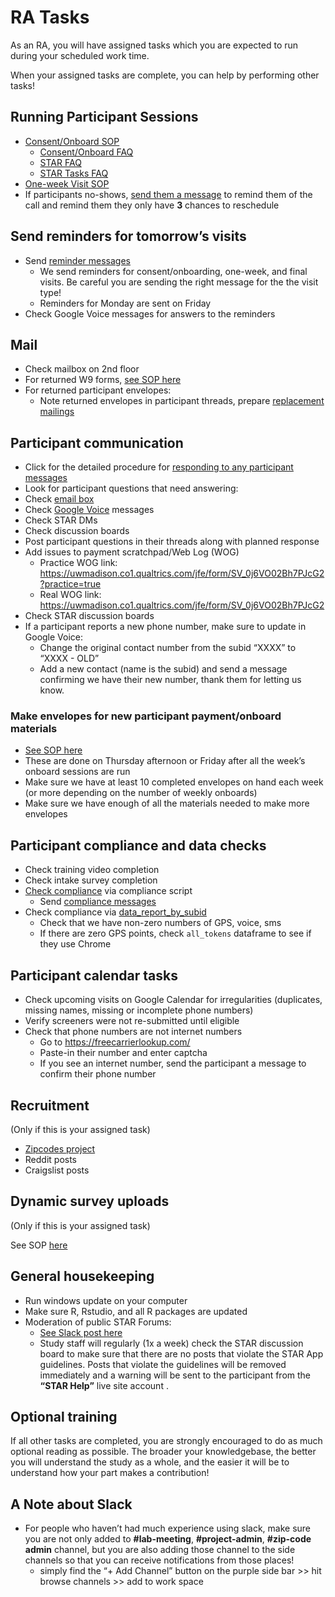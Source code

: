 # RA Tasks {#sec-ra_tasks}

As an RA, you will have assigned tasks which you are expected to run during your scheduled work time. 

When your assigned tasks are complete, you can help by performing other tasks!

## Running Participant Sessions
* [Consent/Onboard SOP](consent_onboarding_script.qmd){target="_blank"}
  * [Consent/Onboard FAQ](faq_consent_onboarding.qmd){target="_blank"}
  * [STAR FAQ](faq_arc_star_website.qmd){target="_blank"}
  * [STAR Tasks FAQ](faq_tasks.qmd){target="_blank"}
* [One-week Visit SOP](one_week_check_in.qmd){target="_blank"}
* If participants no-shows, [send them a message](no_show_texts.qmd){target="_blank"} to remind them of the call and remind them they only have **3** chances to reschedule 


## Send reminders for tomorrow's visits
* Send [reminder messages](reminder_messages.qmd){target="_blank"} 
  * We send reminders for consent/onboarding, one-week, and final visits. Be careful you are sending the right message for the the visit type!
  * Reminders for Monday are sent on Friday
* Check Google Voice messages for answers to the reminders


## Mail
* Check mailbox on 2nd floor 
* For returned W9 forms, [see SOP here](payment_w9_entry.qmd){target="_blank"}
* For returned participant envelopes: 
  * Note returned envelopes in participant threads, prepare [replacement mailings](focus_blue_mailer_setup.qmd#sec-lost-card){target="_blank"}


## Participant communication
* Click for the detailed procedure for [responding to any participant messages](check_participant_messages.qmd){target="_blank"}
* Look for participant questions that need answering:
 * Check [email box](study_email.qmd){target="_blank"}
 * Check [Google Voice](google_voice.qmd){target="_blank"} messages
 * Check STAR DMs
 * Check discussion boards
* Post participant questions in their threads along with planned response
* Add issues to payment scratchpad/Web Log (WOG)
  * Practice WOG link: <https://uwmadison.co1.qualtrics.com/jfe/form/SV_0j6VO02Bh7PJcG2?practice=true>{target="_blank"} 
  * Real WOG link: <https://uwmadison.co1.qualtrics.com/jfe/form/SV_0j6VO02Bh7PJcG2>{target="_blank"}
 * Check STAR discussion boards
* If a participant reports a new phone number, make sure to update in Google Voice:
  * Change the original contact number from the subid "XXXX" to "XXXX - OLD" 
  * Add a new contact (name is the subid) and send a message confirming we have their new number, thank them for letting us know.

### Make envelopes for new participant payment/onboard materials
* [See SOP here](focus_blue_mailer_setup.qmd){target="_blank"}
* These are done on Thursday afternoon or Friday after all the week's onboard sessions are run
* Make sure we have at least 10 completed envelopes on hand each week (or more depending on the number of weekly onboards)
* Make sure we have enough of all the materials needed to make more envelopes


## Participant compliance and data checks
* Check training video completion
* Check intake survey completion
* [Check compliance](compliance_check.qmd){target="_blank"} via compliance script
  * Send [compliance messages](compliance_messages.qmd){target="_blank"}
* Check compliance via [data_report_by_subid](check_data_by_subid.qmd){target="_blank"}
  * Check that we have non-zero numbers of GPS, voice, sms
  * If there are zero GPS points, check `all_tokens` dataframe to see if they use Chrome


## Participant calendar tasks
* Check upcoming visits on Google Calendar for irregularities (duplicates, missing names, missing or incomplete phone numbers)
* Verify screeners were not re-submitted until eligible
* Check that phone numbers are not internet numbers
  + Go to [https://freecarrierlookup.com/](https://freecarrierlookup.com/){target="_blank"}
  + Paste-in their number and enter captcha  
  + If you see an internet number, send the participant a message to confirm their phone number  
  
## Recruitment
(Only if this is your assigned task)

* [Zipcodes project](https://uw-arc.slack.com/archives/C03U025043G/p1663774396574259){target="_blank"}
* Reddit posts
* Craigslist posts

## Dynamic survey uploads
(Only if this is your assigned task)

See SOP [here](dynamic_survey_uploads.qmd)

## General housekeeping
* Run windows update on your computer
* Make sure R, Rstudio, and all R packages are updated
* Moderation of public STAR Forums:
  * [See Slack post here](https://uw-arc.slack.com/archives/CKU3M2KNG/p1601925847073000?thread_ts=1601670391.057000&cid=CKU3M2KNG){target="_blank"}
  * Study staff will regularly (1x a week) check the STAR discussion board to make sure that there are no posts that violate the STAR App guidelines. Posts that violate the guidelines will be removed immediately and a warning will be sent to the participant from the **"STAR Help"** live site account .

## Optional training
If all other tasks are completed, you are strongly encouraged to do as much optional reading as possible. The broader your knowledgebase, the better you will understand the study as a whole, and the easier it will be to understand how your part makes a contribution!


## A Note about Slack
* For people who haven't had much experience using slack, make sure you are not only added to **#lab-meeting**, **#project-admin**, **#zip-code admin** channel, but you are also adding those channel to the side channels so that you can receive notifications from those places! 
  * simply find the "+ Add Channel" button on the purple side bar >> hit browse channels >> add to work space  


